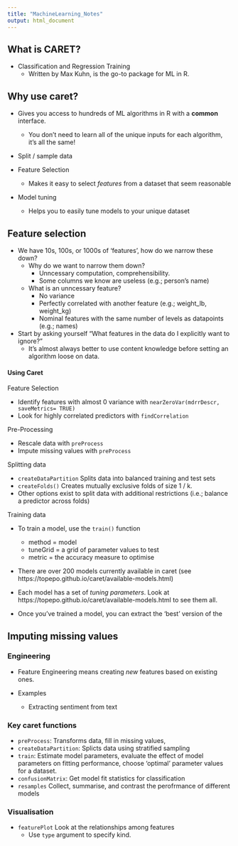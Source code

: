 ```yaml
---
title: "MachineLearning_Notes"
output: html_document
---
```



## What is CARET?

- Classification and Regression Training
  - Written by Max Kuhn, is the go-to package for ML in R.

## Why use caret?

- Gives you access to hundreds of ML algorithms in R with a **common** interface.
    - You don't need to learn all of the unique inputs for each algorithm, it's all the same!

- Split / sample data

- Feature Selection
    - Makes it easy to select *features* from a dataset that seem reasonable

- Model tuning
    - Helps you to easily tune models to your unique dataset

## Feature selection

- We have 10s, 100s, or 1000s of 'features', how do we narrow these down?
    - Why do we want to narrow them down?
        - Unncessary computation, comprehensibility.
        - Some columns we know are useless (e.g.; person's name)
    - What is an unncessary feature?
        - No variance
        - Perfectly correlated with another feature (e.g.; weight_lb, weight_kg)
        - Nominal features with the same number of levels as datapoints (e.g.; names)

- Start by asking yourself "What features in the data do I explicitly want to ignore?"
    - It's almost always better to use content knowledge before setting an algorithm loose on data.

#### Using Caret

Feature Selection

- Identify features with almost 0 variance with `nearZeroVar(mdrrDescr, saveMetrics= TRUE)`
- Look for highly correlated predictors with `findCorrelation`
    
Pre-Processing

- Rescale data with `preProcess`
- Impute missing values with `preProcess`

Splitting data

- `createDataPartition` Splits data into balanced training and test sets
- `createFolds()` Creates mutually exclusive folds of size 1 / k.
- Other options exist to split data with additional restrictions (i.e.; balance a predictor across folds)

Training data

- To train a model, use the `train()` function

    - method = model
    - tuneGrid = a grid of parameter values to test
    - metric = the accuracy measure to optimise
  
- There are over 200 models currently available in caret (see https://topepo.github.io/caret/available-models.html)

- Each model has a set of *tuning parameters*. Look at https://topepo.github.io/caret/available-models.html to see them all.

- Once you've trained a model, you can extract the 'best' version of the 




## Imputing missing values



### Engineering

- Feature Engineering means creating *new* features based on existing ones.

- Examples
   - Extracting sentiment from text
   
   

### Key caret functions

- `preProcess`: Transforms data, fill in missing values, 
- `createDataPartition`: Splicts data using stratified sampling
- `train`: Estimate model parameters, evaluate the effect of model parameters on fitting performance, choose 'optimal' parameter values for a dataset.
- `confusionMatrix`: Get model fit statistics for classification
- `resamples` Collect, summarise, and contrast the perofrmance of different models


### Visualisation

- `featurePlot` Look at the relationships among features
    - Use `type` argument to specify kind.
    
    

